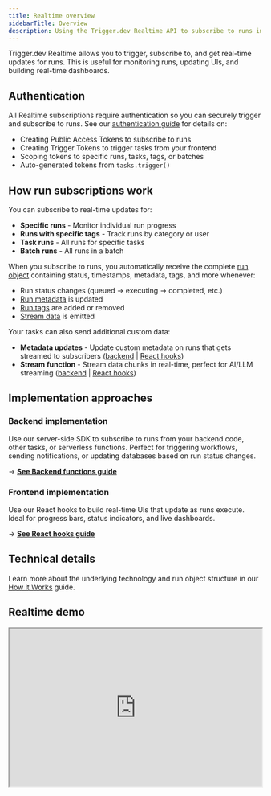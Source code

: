 ```yaml
---
title: Realtime overview
sidebarTitle: Overview
description: Using the Trigger.dev Realtime API to subscribe to runs in real-time.
---
```



Trigger.dev Realtime allows you to trigger, subscribe to, and get real-time updates for runs. This is useful for monitoring runs, updating UIs, and building real-time dashboards.

## Authentication

All Realtime subscriptions require authentication so you can securely trigger and subscribe to runs. See our [authentication guide](/realtime/auth) for details on:

- Creating Public Access Tokens to subscribe to runs
- Creating Trigger Tokens to trigger tasks from your frontend
- Scoping tokens to specific runs, tasks, tags, or batches
- Auto-generated tokens from `tasks.trigger()`

## How run subscriptions work

You can subscribe to real-time updates for:

- **Specific runs** - Monitor individual run progress
- **Runs with specific tags** - Track runs by category or user
- **Task runs** - All runs for specific tasks
- **Batch runs** - All runs in a batch

When you subscribe to runs, you automatically receive the complete [run object](/realtime/run-object) containing status, timestamps, metadata, tags, and more whenever:

- Run status changes (queued → executing → completed, etc.)
- [Run metadata](/runs/metadata) is updated
- [Run tags](/tags) are added or removed
- [Stream data](/realtime/backend#streams) is emitted

Your tasks can also send additional custom data:

- **Metadata updates** - Update custom metadata on runs that gets streamed to subscribers ([backend](/realtime/backend/metadata) | [React hooks](/realtime/react-hooks/realtime#using-metadata))
- **Stream function** - Stream data chunks in real-time, perfect for AI/LLM streaming ([backend](/realtime/backend/streams) | [React hooks](/realtime/react-hooks/streams))

## Implementation approaches

### Backend implementation

Use our server-side SDK to subscribe to runs from your backend code, other tasks, or serverless functions. Perfect for triggering workflows, sending notifications, or updating databases based on run status changes.

→ **[See Backend functions guide](/realtime/backend)**

### Frontend implementation

Use our React hooks to build real-time UIs that update as runs execute. Ideal for progress bars, status indicators, and live dashboards.

→ **[See React hooks guide](/realtime/react-hooks)**

## Technical details

Learn more about the underlying technology and run object structure in our [How it Works](/realtime/how-it-works) guide.

## Realtime demo

<iframe
  width="100%"
  height="315"
  src="https://www.youtube.com/embed/RhJAbSGkS88?si=4Z72SfygeklNI3As"
  title="YouTube video player"
  allow="accelerometer; clipboard-write; encrypted-media; gyroscope; picture-in-picture; web-share"
  referrerPolicy="strict-origin-when-cross-origin"
  allowFullScreen
/>

<RealtimeExamplesCards />
